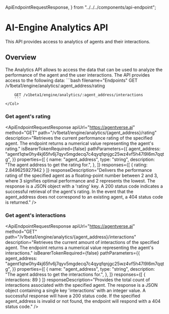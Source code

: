   ApiEndpointRequestResponse,
} from "../../../components/api-endpoint";


# AI-Engine Analytics API


<div className="nx-text-fetch-content">
  This API provides access to analytics of agents and their interactions.
</div>

## Overview

<Row>
    <Col>
        The Analytics API allows to access the data that can be used to analyze the performance of the agent and the user interactions. The API provides access to the following data:
    </Col>
    <Col>
        ```bash filename="Endpoints"
        GET /v1beta1/engine/analytics/:agent_address/rating

        GET /v1beta1/engine/analytics/:agent_address/interactions
        ```
    </Col>

</Row>

### Get agent's rating

<ApiEndpointRequestResponse
  apiUrl="https://agentverse.ai"
  method="GET"
  path="/v1beta1/engine/analytics/{agent_address}/rating"
  description="Retrieves the current performance rating of the specified agent. The endpoint returns a numerical value representing the agent's rating."
  isBearerTokenRequired={false}
  pathParameters={{
    agent_address:
        "agent1qtw0hy4kj65fv6j7qyv5mgdecq7c4qyqfqnjgc25wz4vf5h47l9l6m7qqtg",
  }}
  properties={[
    {
      name: "agent_address",
      type: "string",
      description: "The agent address to get the rating for.",
    },
  ]}
   responses={[
    {
      rating: 2.849625927942
    }
  ]}
 responseDescription="Delivers the performance rating of the specified agent as a floating-point number between 2 and 3, where 3 signifies optimal performance and 2 represents the lowest. The response is a JSON object with a 'rating' key. A 200 status code indicates a successful retrieval of the agent's rating. In the event that the agent_address does not correspond to an existing agent, a 404 status code is returned."
/>


### Get agent's interactions

<ApiEndpointRequestResponse
  apiUrl="https://agentverse.ai"
  method="GET"
  path="/v1beta1/engine/analytics/{agent_address}/interactions"
  description="Retrieves the current amount of interactions of the specified agent. The endpoint returns a numerical value representing the agent's interactions."
  isBearerTokenRequired={false}
  pathParameters={{
    agent_address:
        "agent1qtw0hy4kj65fv6j7qyv5mgdecq7c4qyqfqnjgc25wz4vf5h47l9l6m7qqtg",
  }}
  properties={[
    {
      name: "agent_address",
      type: "string",
      description: "The agent address to get the interactions for.",
    },
  ]}
   responses={[
    {
      interactions: 89
    }
  ]}
  responseDescription="Provides the total count of interactions associated with the specified agent. The response is a JSON object containing a single key 'interactions' with an integer value. A successful response will have a 200 status code. If the specified agent_address is invalid or not found, the endpoint will respond with a 404 status code."
/>